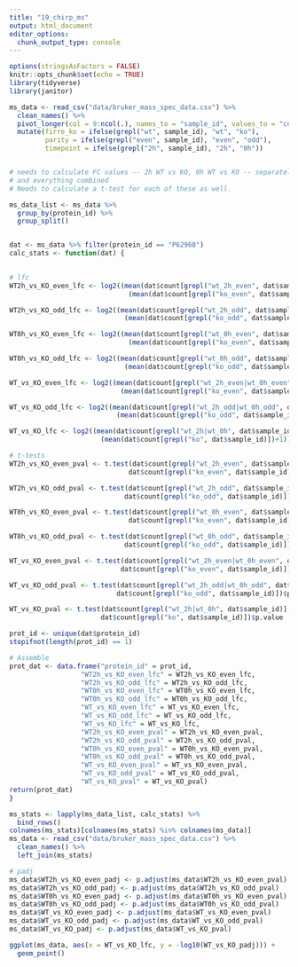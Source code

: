 ```yaml
---
title: "19_chirp_ms"
output: html_document
editor_options: 
  chunk_output_type: console
---
```


```r
options(stringsAsFactors = FALSE)
knitr::opts_chunk$set(echo = TRUE)
library(tidyverse)
library(janitor)
```

```r
ms_data <- read_csv("data/bruker_mass_spec_data.csv") %>%
  clean_names() %>%
  pivot_longer(col = 9:ncol(.), names_to = "sample_id", values_to = "count") %>%
  mutate(firre_ko = ifelse(grepl("wt", sample_id), "wt", "ko"),
         parity = ifelse(grepl("even", sample_id), "even", "odd"),
         timepoint = ifelse(grepl("2h", sample_id), "2h", "0h"))


# needs to calculate FC values -- 2h WT vs KO, 0h WT vs KO -- separately for even and odd
# and everything combined
# Needs to calculate a t-test for each of these as well.

ms_data_list <- ms_data %>% 
  group_by(protein_id) %>%
  group_split()


dat <- ms_data %>% filter(protein_id == "P62960")
calc_stats <- function(dat) {
  

# lfc
WT2h_vs_KO_even_lfc <- log2((mean(dat$count[grepl("wt_2h_even", dat$sample_id)])+1)/
                              (mean(dat$count[grepl("ko_even", dat$sample_id)])+1))

WT2h_vs_KO_odd_lfc <- log2((mean(dat$count[grepl("wt_2h_odd", dat$sample_id)])+1)/
                             (mean(dat$count[grepl("ko_odd", dat$sample_id)])+1))

WT0h_vs_KO_even_lfc <- log2((mean(dat$count[grepl("wt_0h_even", dat$sample_id)])+1)/
                              (mean(dat$count[grepl("ko_even", dat$sample_id)])+1))

WT0h_vs_KO_odd_lfc <- log2((mean(dat$count[grepl("wt_0h_odd", dat$sample_id)])+1)/
                             (mean(dat$count[grepl("ko_odd", dat$sample_id)])+1))

WT_vs_KO_even_lfc <- log2((mean(dat$count[grepl("wt_2h_even|wt_0h_even", dat$sample_id)])+1)/
                            (mean(dat$count[grepl("ko_even", dat$sample_id)])+1))

WT_vs_KO_odd_lfc <- log2((mean(dat$count[grepl("wt_2h_odd|wt_0h_odd", dat$sample_id)])+1)/
                           (mean(dat$count[grepl("ko_odd", dat$sample_id)])+1))

WT_vs_KO_lfc <- log2((mean(dat$count[grepl("wt_2h|wt_0h", dat$sample_id)])+1)/
                       (mean(dat$count[grepl("ko", dat$sample_id)])+1))

# t-tests
WT2h_vs_KO_even_pval <- t.test(dat$count[grepl("wt_2h_even", dat$sample_id)],
                              dat$count[grepl("ko_even", dat$sample_id)])$p.value

WT2h_vs_KO_odd_pval <- t.test(dat$count[grepl("wt_2h_odd", dat$sample_id)],
                             dat$count[grepl("ko_odd", dat$sample_id)])$p.value

WT0h_vs_KO_even_pval <- t.test(dat$count[grepl("wt_0h_even", dat$sample_id)],
                              dat$count[grepl("ko_even", dat$sample_id)])$p.value

WT0h_vs_KO_odd_pval <- t.test(dat$count[grepl("wt_0h_odd", dat$sample_id)],
                             dat$count[grepl("ko_odd", dat$sample_id)])$p.value

WT_vs_KO_even_pval <- t.test(dat$count[grepl("wt_2h_even|wt_0h_even", dat$sample_id)],
                            dat$count[grepl("ko_even", dat$sample_id)])$p.value

WT_vs_KO_odd_pval <- t.test(dat$count[grepl("wt_2h_odd|wt_0h_odd", dat$sample_id)],
                           dat$count[grepl("ko_odd", dat$sample_id)])$p.value

WT_vs_KO_pval <- t.test(dat$count[grepl("wt_2h|wt_0h", dat$sample_id)],
                       dat$count[grepl("ko", dat$sample_id)])$p.value

prot_id <- unique(dat$protein_id)
stopifnot(length(prot_id) == 1)

# Assemble
prot_dat <- data.frame("protein_id" = prot_id,
                  "WT2h_vs_KO_even_lfc" = WT2h_vs_KO_even_lfc,
                  "WT2h_vs_KO_odd_lfc" = WT2h_vs_KO_odd_lfc,
                  "WT0h_vs_KO_even_lfc" = WT0h_vs_KO_even_lfc,
                  "WT0h_vs_KO_odd_lfc" = WT0h_vs_KO_odd_lfc,
                  "WT_vs_KO_even_lfc" = WT_vs_KO_even_lfc,
                  "WT_vs_KO_odd_lfc" = WT_vs_KO_odd_lfc,
                  "WT_vs_KO_lfc" = WT_vs_KO_lfc,
                  "WT2h_vs_KO_even_pval" = WT2h_vs_KO_even_pval,
                  "WT2h_vs_KO_odd_pval" = WT2h_vs_KO_odd_pval,
                  "WT0h_vs_KO_even_pval" = WT0h_vs_KO_even_pval,
                  "WT0h_vs_KO_odd_pval" = WT0h_vs_KO_odd_pval,
                  "WT_vs_KO_even_pval" = WT_vs_KO_even_pval,
                  "WT_vs_KO_odd_pval" = WT_vs_KO_odd_pval,
                  "WT_vs_KO_pval" = WT_vs_KO_pval)
return(prot_dat)
}

ms_stats <- lapply(ms_data_list, calc_stats) %>%
  bind_rows()
colnames(ms_stats)[colnames(ms_stats) %in% colnames(ms_data)]
ms_data <- read_csv("data/bruker_mass_spec_data.csv") %>%
  clean_names() %>%
  left_join(ms_stats)

# padj
ms_data$WT2h_vs_KO_even_padj <- p.adjust(ms_data$WT2h_vs_KO_even_pval)
ms_data$WT2h_vs_KO_odd_padj <- p.adjust(ms_data$WT2h_vs_KO_odd_pval)
ms_data$WT0h_vs_KO_even_padj <- p.adjust(ms_data$WT0h_vs_KO_even_pval)
ms_data$WT0h_vs_KO_odd_padj <- p.adjust(ms_data$WT0h_vs_KO_odd_pval)
ms_data$WT_vs_KO_even_padj <- p.adjust(ms_data$WT_vs_KO_even_pval)
ms_data$WT_vs_KO_odd_padj <- p.adjust(ms_data$WT_vs_KO_odd_pval)
ms_data$WT_vs_KO_padj <- p.adjust(ms_data$WT_vs_KO_pval)

ggplot(ms_data, aes(x = WT_vs_KO_lfc, y = -log10(WT_vs_KO_padj))) +
  geom_point()

```

